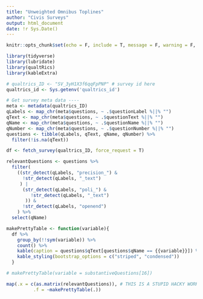 ```yaml
---
title: "Unweighted Omnibus Toplines"
author: "Civis Surveys"
output: html_document
date: !r Sys.Date()
---
```


```r
knitr::opts_chunk$set(echo = F, include = T, message = F, warning = F, verbose = F)

library(tidyverse)
library(lubridate)
library(qualtRics)
library(kableExtra)

# qualtrics_ID <- "SV_3yH1X3f6qqFpPNP" # survey id here
qualtrics_id <- Sys.getenv('qualtrics_id')

# Get survey meta data ----
meta <- metadata(qualtrics_ID)
qLabels <- map_chr(meta$questions, ~ .$questionLabel %||% "")
qText <- map_chr(meta$questions, ~ .$questionText %||% "")
qName <- map_chr(meta$questions, ~ .$questionName %||% "")
qNumber <- map_chr(meta$questions, ~ .$questionNumber %||% "")
questions <- tibble(qLabels, qText, qName, qNumber) %>% 
  filter(!is.na(qText))

df <- fetch_survey(qualtrics_ID, force_request = T)
```

```r
relevantQuestions <- questions %>%
  filter(
    ((str_detect(qLabels, "precision_") &
      !str_detect(qLabels, "_text")
     ) |
      (str_detect(qLabels, "poli_") &
         !str_detect(qLabels, "_text")
       )) & 
      !str_detect(qLabels, "openend")
    ) %>%
  select(qName) 

makePrettyTable <- function(variable){
  df %>% 
    group_by(!!sym(variable)) %>% 
    count() %>% 
    kable(caption = questions$qText[questions$qName == {{variable}}]) %>% 
    kable_styling(bootstrap_options = c("striped", "condensed"))
  }

# makePrettyTable(variable = substantiveQuestions[16])

map(.x = c(as.matrix(relevantQuestions)), # THIS IS A STUPID HACKY WORK AROUND, NEED TO FIX
          .f = ~makePrettyTable(.)) 
```



